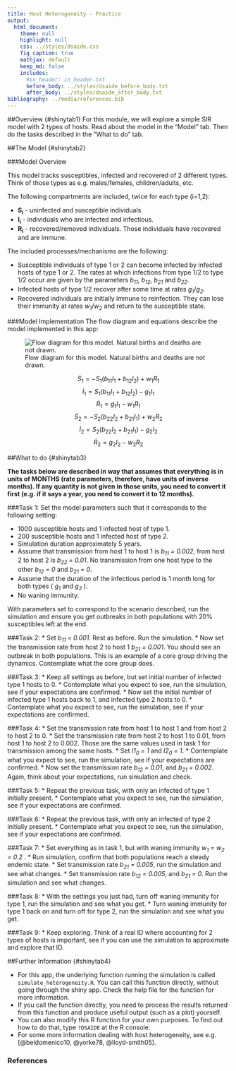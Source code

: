 ```yaml
---
title: Host Heterogeneity - Practice
output:
  html_document:
    theme: null
    highlight: null
    css: ../styles/dsaide.css
    fig_caption: true
    mathjax: default 
    keep_md: false
    includes:
      #in_header: in_header.txt
      before_body: ../styles/dsaide_before_body.txt
      after_body: ../styles/dsaide_after_body.txt 
bibliography: ../media/references.bib
---
```


##Overview {#shinytab1}
For this module, we will explore a simple SIR model with 2 types of hosts. Read about the model in the "Model" tab. Then do the tasks described in the "What to do" tab.

##The Model {#shinytab2}

###Model Overview

This model tracks susceptibles, infected and recovered of 2 different types. Think of those types as e.g. males/females, children/adults, etc. 

The following compartments are included, twice for each type (i=1,2):  

* **S~i~** - uninfected and susceptible individuals 
* **I~i~** - individuals who are infected and infectious.
* **R~i~** - recovered/removed individuals. Those individuals have recovered and are immune. 


The included processes/mechanisms are the following:

* Susceptible individuals of type 1 or 2 can become infected by infected hosts of type 1 or 2. The rates at which infections from type 1/2 to type 1/2 occur are given by the parameters _b~11~_, _b~12~_, _b~21~_ and _b~22~_. 
* Infected hosts of type 1/2 recover after some time at rates _g~1~_/_g~2~_. 
* Recovered individuals are initially immune to reinfection. They can lose their immunity at rates _w~1~_/_w~2~_ and return to the susceptible state. 
 


###Model Implementation
The flow diagram and equations describe the model implemented in this app:

![Flow diagram for this model. Natural births and deaths are not drawn.](../media/heterogeneitymodel.png)

$$\dot S_1 = - S_1 (b_{11} I_1 + b_{12} I_2) + w_1 R_1 $$ 
$$\dot I_1 =  S_1 (b_{11} I_1 + b_{12} I_2) - g_1 I_1 $$ 
$$\dot R_1 = g_1 I_1 - w_1 R_1 $$
$$\dot S_2 = - S_2 (b_{22} I_2 + b_{21} I_1) + w_2 R_2 $$ 
$$\dot I_2 =  S_2 (b_{22} I_2 + b_{21} I_1) - g_2 I_2  $$ 
$$\dot R_2 = g_2 I_2 - w_2 R_2 $$




##What to do {#shinytab3}


**The tasks below are described in way that assumes that everything is in units of MONTHS (rate parameters, therefore, have units of inverse months). If any quantity is not given in those units, you need to convert it first (e.g. if it says a year, you need to convert it to 12 months).**


###Task 1: 
Set the model parameters such that it corresponds to the following setting: 

 * 1000 susceptible hosts and 1 infected host of type 1.
 * 200 susceptible hosts and 1 infected host of type 2. 
 * Simulation duration approximately 5 years.
 * Assume that transmission from host 1 to host 1 is _b~11~ = 0.002_, from host 2 to host 2 is _b~22~ = 0.01_. No transmission from one host type to the other _b~12~ = 0_ and _b~21~ = 0_.
 * Assume that the duration of the infectious period is 1 month long for both types ( _g~1~_ and _g~2~_ ). 
 * No waning immunity.
    
With parameters set to correspond to the scenario described, run the simulation and ensure you get outbreaks in both populations with 20% susceptibles left at the end.

###Task 2: 
* Set _b~11~ = 0.001_. Rest as before. Run the simulation.
* Now set the transmission rate from host 2 to host 1 _b~21~ = 0.001_. You should see an outbreak in both populations. This is an example of a core group driving the dynamics. Contemplate what the core group does.

###Task 3: 
* Keep all settings as before, but set initial number of infected type 1 hosts to 0.
* Contemplate what you expect to see, run the simulation, see if your expectations are confirmed.
* Now set the initial number of infected type 1 hosts back to 1, and infected type 2 hosts to 0. 
* Contemplate what you expect to see, run the simulation, see if your expectations are confirmed.

###Task 4: 
* Set the transmission rate from host 1 to host 1 and from host 2 to host 2 to 0. 
* Set the transmission rate from host 2 to host 1 to 0.01, from host 1 to host 2 to 0.002. Those are the same values used in task 1 for transmission among the same hosts.
* Set _I1~0~ = 1_ and _I2~0~ = 1_.
* Contemplate what you expect to see, run the simulation, see if your expectations are confirmed.
* Now set the transmission rate _b~12~ = 0.01_, and _b~21~ = 0.002_. Again, think about your expectations, run simulation and check.

###Task 5: 
* Repeat the previous task, with only an infected of type 1 initially present.
* Contemplate what you expect to see, run the simulation, see if your expectations are confirmed.

###Task 6: 
* Repeat the previous task, with only an infected of type 2 initially present.
* Contemplate what you expect to see, run the simulation, see if your expectations are confirmed.

###Task 7: 
* Set everything as in task 1, but with waning immunity _w~1~ = w~2~ = 0.2_ .
* Run simulation, confirm that both populations reach a steady endemic state.
* Set transmission rate _b~21~ = 0.005_, run the simulation and see what changes.
* Set transmission rate _b~12~ = 0.005_, and _b~21~ = 0_. Run the simulation and see what changes.

###Task 8: 
* With the settings you just had, turn off waning immunity for type 1, run the simulation and see what you get.
* Turn waning immunity for type 1 back on and turn off for type 2, run the simulation and see what you get.

###Task 9: 
* Keep exploring. Think of a real ID where accounting for 2 types of hosts is important, see if you can use the simulation to approximate and explore that ID.

  


##Further Information {#shinytab4}

* For this app, the underlying function running the simulation is called `simulate_heterogeneity.R`. You can call this function directly, without going through the shiny app. Check the help file for the function for more information. 
* If you call the function directly, you need to process the results returned from this function and produce useful output (such as a plot) yourself. 
* You can also modify this R function for your own purposes. To find out how to do that, type `?DSAIDE` at the R console.
* For some more information dealing with host heterogeneity, see e.g. [@beldomenico10, @yorke78, @lloyd-smith05].

### References
